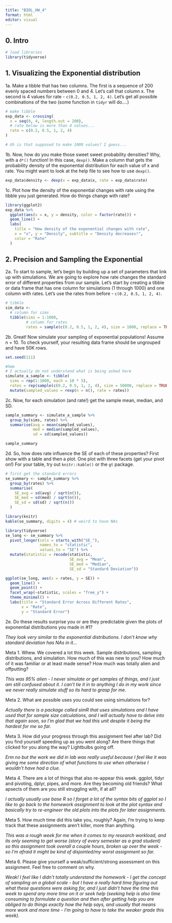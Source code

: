 ---
title: "BIOL_HW_4"
format: html
editor: visual
---

## **0. Intro**

```{r}
# load libraries
library(tidyverse)
```

## **1. Visualizing the Exponential distribution**

1a. Make a tibble that has two columns. The first is a sequence of 200 evenly spaced numbers between 0 and 4. Let’s call that column x. The second is 4 values for rate - `c(0.2, 0.5, 1, 2, 4)`. Let’s get all possible combinations of the two (some function in `tidyr` will do….)

```{r}
# make tibble
exp_data <- crossing(
  x = seq(0, 4, length.out = 200),  
  # rate below is more than 4 values...
  rate = c(0.2, 0.5, 1, 2, 4)
) 

# Uh is that supposed to make 1000 values? I guess...
```

1b. Now, how do you make those sweet sweet probability densities? Why, with a `d*()` function! In this case, `dexp()`. Make a column that gets the probability density of the exponential distribution for each value of x and rate. You might want to look at the help file to see how to use `dexp()`.

```{r}
exp_data$density <- dexp(x = exp_data$x, rate = exp_data$rate)

```

1c. Plot how the density of the exponential changes with rate using the tibble you just generated. How do things change with rate?

```{r}
library(ggplot2)
exp_data %>%
  ggplot(aes(x = x, y = density, color = factor(rate))) + 
  geom_line() +  
  labs(
    title = "How density of the exponential changes with rate",
    x = "x", y = "Density", subtitle = "Density decreases!",
    color = "Rate"
  )

```

## **2. Precision and Sampling the Exponential**

2a. To start to sample, let’s begin by building up a set of parameters that link up with simulations. We are going to explore how rate changes the standard error of different properties from our sample. Let’s start by creating a tibble or data frame that has one column for simulations (1 through 1000) and one column with rates. Let’s use the rates from before - `c(0.2, 0.5, 1, 2, 4)`.

```{r}
# tibble
sim_data <-
  # column for sims
  tibble(sims = 1:1000,
         # column for rates
         rates = sample(c(0.2, 0.5, 1, 2, 4), size = 1000, replace = TRUE))
```

2b. Great! Now simulate your sampling of exponential populations! Assume n = 10. To check yourself, your resulting data frame should be ungrouped and have 50K rows.

```{r}
set.seed(111)

#hmm
# I actually do not understand what is being asked here
simulate_a_sample <- tibble(
  sims = rep(1:1000, each = 10 * 5),
  rates = rep(sample(c(0.2, 0.5, 1, 2, 4), size = 50000, replace = TRUE))) %>%
  mutate(sampled_values = rexp(n = n(), rate = rates))
```

2c. Now, for each simulation (and rate!) get the sample mean, median, and SD.

```{r}
sample_summary <- simulate_a_sample %>%
  group_by(sims, rates) %>%
  summarise(avg = mean(sampled_values),
            med = median(sampled_values),
            sd = sd(sampled_values))

sample_summary
```

2d. So, how does rate influence the SE of each of these properties? First show with a table and then a plot. One plot with three facets (get your pivot on!) For your table, try out `knitr::kable()` or the `gt` package.

```{r}
# first get the standard errors
se_summary <- sample_summary %>%
  group_by(rates) %>%
  summarise(
    SE_avg = sd(avg) / sqrt(n()), 
    SE_med = sd(med) / sqrt(n()), 
    SE_sd = sd(sd) / sqrt(n())
  )

library(knitr)
kable(se_summary, digits = 4) # weird to have NAs

library(tidyverse)
se_long <- se_summary %>%
  pivot_longer(cols = starts_with("SE_"), 
               names_to = "statistic", 
               values_to = "SE") %>%
  mutate(statistic = recode(statistic, 
                            SE_avg = "Mean", 
                            SE_med = "Median", 
                            SE_sd = "Standard Deviation"))

ggplot(se_long, aes(x = rates, y = SE)) +
  geom_line() +
  geom_point() +
  facet_wrap(~statistic, scales = "free_y") +
  theme_minimal() +
  labs(title = "Standard Error Across Different Rates",
       x = "Rate",
       y = "Standard Error")

```

2e. Do these results surprise you or are they predictable given the plots of exponential distributions you made in #1?

*They look very similar to the exponential distributions. I don't know why standard deviation has NAs in it...*

Meta 1. Whew. We covered a lot this week. Sample distributions, sampling distributions, and simulation. How much of this was new to you? How much of it was familiar or at least made sense? How much was totally alien and offputting?

*This was 95% alien - I never simulate or get samples of things, and I just am still confused about it. I can't tie it in to anything I do in my work since we never really simulate stuff so its hard to grasp for me.*

Meta 2. What are possible uses you could see using simulations for?

*Actually there is a package called simR that uses simulations and I have used that for sample size calculations, and I will actually have to delve into that again soon, so I'm glad that we had this unit despite it being the hardest for me so far.*

Meta 3. How did your progress through this assignment feel after lab? Did you find yourself speeding up as you went along? Are there things that clicked for you along the way? Lightbulbs going off.

*Erm no but the work we did in lab was really useful because I feel like it was giving me some direction of what functions to use when otherwise I wouldn't have had a clue.*

Meta 4. There are a lot of things that also re-appear this week. ggplot, tidyr and pivoting, dplyr, pipes, and more. Are they becoming old friends? What apsects of them are you still struggling with, if at all?

*I actually usually use base R so I forget a lot of the syntax bits of ggplot so I like to go back to the homework assignment to look at the plot syntax and basically try to re-engineer the old plots into the plots for later assignments.*

Meta 5. How much time did this take you, roughly? Again, I’m trying to keep track that these assignments aren’t killer, more than anything.

*This was a rough week for me when it comes to my research workload, and its only seeming to get worse (story of every semester as a grad student) so this assignment took overall a couple hours, broken up over the week - so I'm afraid it might be kind of disjointed/my worst assignment so far.*

Meta 6. Please give yourself a weak/sufficient/strong assessment on this assignment. Feel free to comment on why.

*Weak! I feel like I didn't totally understand the homework - I get the concept of sampling on a global scale - but I have a really hard time figuring out what these questions were asking for, and I just didn't have the time this week to spend any more time on it or seek help (seeking help is also time consuming to formulate a question and then after getting help you are obliged to do things exactly how the help says, and usually that means more work and more time - I'm going to have to take the weaker grade this week).*
